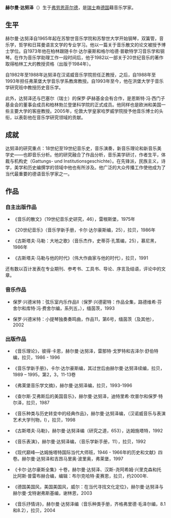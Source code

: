{{BLP unsourced|time=2010-10-29T02:34:39+00:00}}
'''赫尔曼·达努泽'''（{{bd|1946年|10月3日}}）生于[[弗劳恩菲尔德|弗劳恩菲尔德]]，是[[瑞士|瑞士]]裔[[德国|德国]]藉音乐学家。

==生平==
赫尔曼·达努泽自1965年起在苏黎世音乐学院和苏黎世大学开始钢琴，双簧管，音乐学，哲学和日耳曼语言文学的专业学习。他以一篇关于音乐散文的论文被授予博士学位。自1973年他在柏林跟随卡尔·达尔豪斯和格尔哈德·普歇特学习音乐学和钢琴。在作为音乐学助理工作一段时间后，他于1982以一部关于20世纪音乐的著作取得柏林工大的教授资格（出版于1984年）。

自1982年至1988年达努泽在汉诺威音乐学院担任正教授，之后，自1988年至1993年担任弗莱堡大学音乐学系教席教授。自1993年至今，他在洪堡大学于音乐学研究班中教授历史音乐学。

此外，达努泽还与巴塞尔（瑞士）的保罗·萨赫基金会有合作，是恩斯特·冯·西门子基金会的董事会成员和柏林勃兰登堡科学院的正式成员。他同样也是欧洲和美国一些主要大学的客座教授。2005年，伦敦大学皇家哈罗威学院授予他音乐博士的头衔，以表彰他在音乐学研究领域的贡献。

==成就==

达努泽的研究重点：18世纪至19世纪音乐史，音乐演奏，新音乐理论和新音乐美学史——也即音乐分析。他的研究融合了作品分析，音乐美学研讨，作者生平，体裁与机构史（Gattungs- und Institutionsgeschichte）。在先锋派，民族主义，诗学，美学和历史编撰学的领域中他也有所涉及。他广泛的大众传播工作使他成为了当代最重要的德语音乐学家之一。

==作品==
===自主出版作品===
*《音乐的散文》（19世纪音乐史研究，46），雷根斯堡，1975年

*《20世纪音乐》（音乐学新手册，卡尔·达尔豪斯编，25），拉贝，1986年

*《古斯塔夫·马勒：大地之歌》（音乐杰作，史蒂芬·孔策编，25），慕尼黑，1986年

*《古斯塔夫·马勒与他的时代》（伟大作曲家与他的时代），拉贝，1991   

还有数以百计发表在专业期刊、参考书、工具书、导论、序言及结语，评论中的文章。

===音乐作品===

*保罗·兴德米特：弦乐室内乐作品II（保罗·兴德密特：作品全集，路德维希·芬舍尔和库特·冯·费舍尔编，系列五，），缅茵茨，1993

*保罗·兴德米特：小提琴独奏奏鸣曲，作品11，第6号，缅茵茨（及其他），2002

===出版作品===

*《音乐理论》，彼得·卡恩，赫尔曼·达努泽，雷那特·戈罗特和吉泽尔·舒伯特编，拉贝，1986 - 1996

*《音乐学新手册》，卡尔·达尔豪斯编，其过世后由赫尔曼·达努泽续编，拉贝，1989 – 1995，第2，3，11-13卷

*《弗莱堡音乐学文摘》，赫尔曼·达努泽编，拉贝，1993-1996

*《查尔斯·艾弗斯后的美国音乐》，赫尔曼·达努泽，迪特里希·坎普尔和保罗·特尔泽，拉贝，1987

*《音乐种类与历史转变中的经典作品》，赫尔曼·达努泽编，（汉诺威音乐与表演艺术大学刊物，I），拉贝，1998

*《古斯塔夫·马勒》，赫尔曼·达努泽编（研究之道，653），达姆施塔特，1992

*《音乐表演》，赫尔曼·达努泽编，（音乐学新手册，11），拉贝，1992

*《现代巅峰—达姆施塔特国际当代大师班，1946 - 1966年的历史和文献》四卷。赫尔曼·达努泽和吉昂马里奥·波里奥，弗莱堡，1997

*《卡尔·达尔豪斯全集》十卷，赫尔曼·达努泽、汉斯-尧阿希姆·兴里克森和托比阿斯·普雷布赫合编，编辑：布尔克哈特·麦赛恩，拉贝，约2000年.

*《德国美国风，美国美国风，威尔：在当代寻找文化定位》，赫尔曼·达努泽与赫尔曼·戈特谢弗斯基编，谢林恩，2003

*《音乐抒情诗》，赫尔曼·达努泽编（音乐种类手册，齐格弗里德·毛泽尔编，8.1和8.2），拉贝，2004